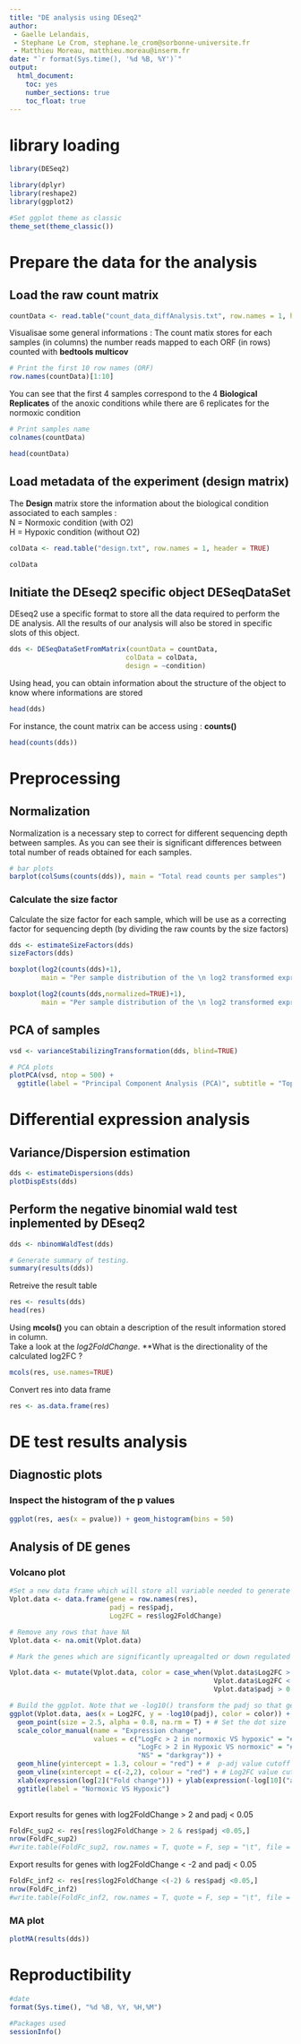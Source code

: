 ```yaml
---
title: "DE analysis using DEseq2"
author:
 - Gaelle Lelandais, 
 - Stephane Le Crom, stephane.le_crom@sorbonne-universite.fr
 - Matthieu Moreau, matthieu.moreau@inserm.fr
date: "`r format(Sys.time(), '%d %B, %Y')`"
output: 
  html_document: 
    toc: yes
    number_sections: true
    toc_float: true
---
```



# library loading
```r
library(DESeq2)

library(dplyr)
library(reshape2)
library(ggplot2)

#Set ggplot theme as classic
theme_set(theme_classic())
```

# Prepare the data for the analysis

## Load the raw count matrix

```r
countData <- read.table("count_data_diffAnalysis.txt", row.names = 1, header = TRUE)
```

Visualisae some general informations : 
The count matix stores for each samples (in columns) the number reads mapped to each ORF (in rows) counted with **bedtools multicov**
  

```r
# Print the first 10 row names (ORF)
row.names(countData)[1:10]
```

You can see that the first 4 samples correspond to the 4 **Biological Replicates** of the anoxic conditions while there are 6 replicates for the normoxic condition

```r
# Print samples name
colnames(countData)
```


```r
head(countData)
```

## Load metadata of the experiment (design matrix)

The **Design** matrix store the information about the biological condition associated to each samples :  
N = Normoxic condition (with O2)  
H = Hypoxic condition  (without O2)

```r
colData <- read.table("design.txt", row.names = 1, header = TRUE)

colData
```


## Initiate the DEseq2 specific object **DESeqDataSet**

DEseq2 use a specific format to store all the data required to perform the DE analysis. All the results of our analysis will also be stored in specific slots of this object.

```r
dds <- DESeqDataSetFromMatrix(countData = countData,
                             colData = colData,
                             design = ~condition)
```

Using head, you can obtain information about the structure of the object to know where informations are stored

```r
head(dds)
```

For instance, the count matrix can be access using : **counts()**

```r
head(counts(dds))
```


# Preprocessing

## Normalization

Normalization is a necessary step to correct for different sequencing depth between samples. As you can see their is significant differences between total number of reads obtained for each samples.

```r
# bar plots
barplot(colSums(counts(dds)), main = "Total read counts per samples")
```

### Calculate the size factor

Calculate the size factor for each sample, which will be use as a correcting factor for sequencing depth (by dividing the raw counts by the size factors)

```r
dds <- estimateSizeFactors(dds)
sizeFactors(dds)
```

```r
boxplot(log2(counts(dds)+1),
        main = "Per sample distribution of the \n log2 transformed expression value before normalization")

boxplot(log2(counts(dds,normalized=TRUE)+1),
        main = "Per sample distribution of the \n log2 transformed expression value after normalization")
```

## PCA of samples

```r
vsd <- varianceStabilizingTransformation(dds, blind=TRUE)
```


```r
# PCA plots
plotPCA(vsd, ntop = 500) + 
  ggtitle(label = "Principal Component Analysis (PCA)", subtitle = "Top 500 most variable  genes")
```



# Differential expression analysis

## Variance/Dispersion estimation

```r
dds <- estimateDispersions(dds)
plotDispEsts(dds)
```

## Perform the negative binomial wald test inplemented by DEseq2

```r
dds <- nbinomWaldTest(dds)

# Generate summary of testing. 
summary(results(dds))
```

Retreive the result table 

```r
res <- results(dds)
head(res)
```

Using **mcols()** you can obtain a description of the result information stored in column.  
Take a look at the *log2FoldChange*. **What is the directionality of the calculated log2FC ?

```r
mcols(res, use.names=TRUE)
```

Convert res into data frame

```r
res <- as.data.frame(res)
```


# DE test results analysis

## Diagnostic plots

### Inspect the histogram of the p values

```r
ggplot(res, aes(x = pvalue)) + geom_histogram(bins = 50)
```

## Analysis of DE genes

### Volcano plot

```r
#Set a new data frame which will store all variable needed to generate the volcano plot
Vplot.data <- data.frame(gene = row.names(res),
                         padj = res$padj, 
                         Log2FC = res$log2FoldChange)

# Remove any rows that have NA 
Vplot.data <- na.omit(Vplot.data)

# Mark the genes which are significantly upreagalted or down regulated by an absolute logFC > 2

Vplot.data <- mutate(Vplot.data, color = case_when(Vplot.data$Log2FC > 2 & Vplot.data$padj < 0.05 ~ "LogFc > 2 in normoxic VS hypoxic",
                                                   Vplot.data$Log2FC < -2 & Vplot.data$padj < 0.05 ~ "LogFc > 2 in Hypoxic VS normoxic",
                                                   Vplot.data$padj > 0.05 | abs(Vplot.data$Log2FC) < 2 ~ "NS"))
```

```r
# Build the ggplot. Note that we -log10() transform the padj so that gene with the lowest padj will have the higest y axis value
ggplot(Vplot.data, aes(x = Log2FC, y = -log10(padj), color = color)) + # Set the default plot
  geom_point(size = 2.5, alpha = 0.8, na.rm = T) + # Set the dot size
  scale_color_manual(name = "Expression change",
                     values = c("LogFc > 2 in normoxic VS hypoxic" = "#008B00",
                                "LogFc > 2 in Hypoxic VS normoxic" = "#CD4F39",
                                "NS" = "darkgray")) +
  geom_hline(yintercept = 1.3, colour = "red") + #  p-adj value cutoff
  geom_vline(xintercept = c(-2,2), colour = "red") + # Log2FC value cutoff
  xlab(expression(log[2]("Fold change"))) + ylab(expression(-log[10]("adjusted p-value"))) +
  ggtitle(label = "Normoxic VS Hypoxic")
  
```

Export results for genes with log2FoldChange > 2 and padj < 0.05

```r
FoldFc_sup2 <- res[res$log2FoldChange > 2 & res$padj <0.05,]
nrow(FoldFc_sup2)
#write.table(FoldFc_sup2, row.names = T, quote = F, sep = "\t", file = "../results/RNAseq_FoldFc_sup2.txt")
```

Export results for genes with log2FoldChange < -2 and padj < 0.05

```r
FoldFc_inf2 <- res[res$log2FoldChange <(-2) & res$padj <0.05,]
nrow(FoldFc_inf2)
#write.table(FoldFc_inf2, row.names = T, quote = F, sep = "\t", file = "../results/RNAseq_FoldFc_inf2.txt")
```


### MA plot

```r
plotMA(results(dds))
```


# Reproductibility
```r
#date
format(Sys.time(), "%d %B, %Y, %H,%M")

#Packages used
sessionInfo()
```
